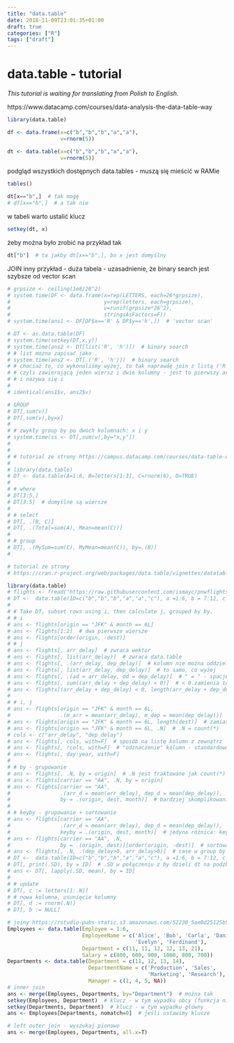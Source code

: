 ```yaml
---
title: "data.table"
date: 2018-11-09T23:01:35+01:00
draft: true
categories: ["R"]
tags: ["draft"]
---
```


# data.table - tutorial

*This tutorial is waiting for translating from Polish to English.*

https://www.datacamp.com/courses/data-analysis-the-data-table-way

```r
library(data.table)

df <- data.frame(x=c("b","b","b","a","a"),
                 v=rnorm(5))

dt <- data.table(x=c("b","b","b","a","a"),
                 v=rnorm(5))
```

podgląd wszystkich dostępnych data.tables - muszą się mieścić w RAMie
```r
tables()

dt[x=="b",]  # tak mogę
# df[x=="b",]  # a tak nie
```

w tabeli warto ustalić klucz
```r
setkey(dt, x)
```

żeby można było zrobić na przykład tak
```r
dt["b"]  # ta jakby dt[x=="b",], bo x jest domyślny
```


JOIN
inny przykład - duża tabela - uzasadnienie, że binary search jest 
szybsze od vector scan
```r
# grpsize <- ceiling(1e8/26^2)
# system.time(DF <- data.frame(x=rep(LETTERS, each=26*grpsize),
#                              y=rep(letters, each=grpsize),
#                              v=runif(grpsize*26^2),
#                              stringsAsFactors=F))
# system.time(ans1 <- DF[DF$x=='R' & DF$y=='h',])  # 'vector scan'
```

```r
# DT <- as.data.table(DF)
# system.time(setkey(DT,x,y))
# system.time(ans2 <- DT[list('R', 'h')])  # binary search
# # list można zapisać jako .
# system.time(ans2 <- DT[.('R', 'h')])  # binary search
# # chociaż to, co wykonaliśmy wyżej, to tak naprawdę join z listą ('R', 'h'),
# # czyli zawierającą jeden wiersz i dwie kolumny - jest to pierwszy argument
# # i nazywa się i
# 
# identical(ans1$v, ans2$v)
```

```r
# GROUP
# DT[,sum(v)]
# DT[,sum(v),by=x]
# 
# # zwykły group by po dwóch kolumnach: x i y
# system.time(ss <- DT[,sum(v),by="x,y"])
# 
# 
# # tutorial ze strony https://campus.datacamp.com/courses/data-table-data-manipulation-r-tutorial/chapter-one-datatable-novice?ex=1
# 
# library(data.table)
# DT <- data.table(A=1:6, B=letters[1:3], C=rnorm(6), D=TRUE)
# 
# # where
# DT[3:5,]
# DT[3:5]  # domyślne są wiersze
# 
# # select
# DT[, .(B, C)]
# DT[, .(Total=sum(A), Mean=mean(C))]
# 
# # group
# DT[, .(MySum=sum(C), MyMean=mean(C)), by=.(B)]
# 

# tutorial ze strony
# https://cran.r-project.org/web/packages/data.table/vignettes/datatable-intro.html

library(data.table)
# flights <- fread("https://raw.githubusercontent.com/ismayc/pnwflights14/master/data/flights.csv")
# DT <-  data.table(ID=c("b","b","b","a","a","c"), a =1:6, b = 7:12, c = 13:18)
# 
# # Take DT, subset rows using i, then calculate j, grouped by by.
# # i
# ans <- flights[origin == "JFK" & month == 6L]
# ans <- flights[1:2]  # dwa pierwsze wiersze
# ans <- flights[order(origin, -dest)]
# # j
# ans <- flights[, arr_delay]  # zwraca wektor
# ans <- flights[, list(arr_delay)]  # zwraca data.table
# ans <- flights[, .(arr_delay, dep_delay)]  # kolumn nie można oddzielić ","
# ans <- flights[, list(arr_delay, dep_delay)]  # to samo, co wyżej
# ans <- flights[, .(ad = arr_delay, dd = dep_delay)]  # " = " - spacje
# ans <- flights[, sum((arr_delay + dep_delay) < 0)]  # < 0 zamienia to, co jest w nawiasie, na wektor binarny
# ans <- flights[(arr_delay + dep_delay) < 0, length(arr_delay + dep_delay)]  # to samo, co wyżej, tylko inaczej - length działa jak count w SQL
# 
# # i, j
# ans <- flights[origin == "JFK" & month == 6L, 
#                .(m_arr = mean(arr_delay), m_dep = mean(dep_delay))]  # where i mean w SQL
# ans <- flights[origin == "JFK" & month == 6L, length(dest)]  # zamiast dest mogłoby być * w SQLu
# ans <- flights[origin == "JFK" & month == 6L, .N]  # .N = count(*)
# cols <- c("arr_delay", "dep_delay")
# ans <- flights[, cols, with=F]  # sposób na listę kolumn z zewnątrz
# ans <- flights[, !cols, with=F]  # "odznaczenie" kolumn - standardowo
# ans <- flights[, day:year, with=F]
# 
# # by - grupowanie
# ans <- flights[, .N, by = origin]  # .N jest traktowane jak count(*)
# ans <- flights[carrier == "AA", .N, by = origin]
# ans <- flights[carrier == "AA", 
#                .(arr_d = mean(arr_delay), dep_d = mean(dep_delay)), 
#                by = .(origin, dest, month)]  # bardziej skomplikowanie
# 
# # keyby - grupowanie + sortowanie
# ans <- flights[carrier == "AA", 
#                .(arr_d = mean(arr_delay), dep_d = mean(dep_delay)), 
#                keyby = .(origin, dest, month)]  # jedyna różnica: keyby
# ans <- flights[carrier == "AA", .N, 
#                by = .(origin, dest)][order(origin, -dest)]  # sortowanie desc
# ans <- flights[, .N, .(dep_delay>0, arr_delay>0)]  # case w group by
# DT <-  data.table(ID=c("b","b","b","a","a","c"), a =1:6, b = 7:12, c = 13:18)
# DT[, print(.SD), by = ID]  # .SD w połączeniu z by dzieli dt na podzbiory
# ans <- DT[, lapply(.SD, mean), by = ID]
# 
# # update
# DT[, c := letters[1:.N]]
# # nowa kolumna, usunięcie kolumny
# DT[, d := rnorm(.N)]
# DT[, b := NULL]

# joiny https://rstudio-pubs-static.s3.amazonaws.com/52230_5ae0d25125b544caab32f75f0360e775.html
Employees <- data.table(Employee = 1:6,
                        EmployeeName = c('Alice', 'Bob', 'Carla', 'Daniel',
                                         'Evelyn', 'Ferdinand'),
                        Department = c(11, 11, 12, 12, 13, 21),
                        Salary = c(800, 600, 900, 1000, 800, 700))
Departments <- data.table(Department = c(11, 12, 13, 14),
                          DepartmentName = c('Production', 'Sales', 
                                             'Marketing', 'Research'),
                          Manager = c(1, 4, 5, NA))
# inner join
ans <- merge(Employees, Departments, by="Department")  # można tak
setkey(Employees, Department)  # klucz - w tym wypadku obcy (funkcja nie rozróżnia obcego od głównego, troche dziwne)
setkey(Departments, Department)  # klucz - w tym wypadku główny
ans <- Employees[Departments, nomatch=0]  # jeśli ustawimy klucze

# left outer join - wyszukaj pionowo
ans <- merge(Employees, Departments, all.x=T)
```
